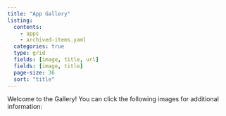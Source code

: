 ```yaml
---
title: "App Gallery"
listing:
  contents: 
    - apps
    - archived-items.yaml
  categories: true
  type: grid
  fields: [image, title, url]
  fields: [image, title]
  page-size: 36
  sort: "title"
---
```


Welcome to the Gallery! You can click the following images for additional information:

